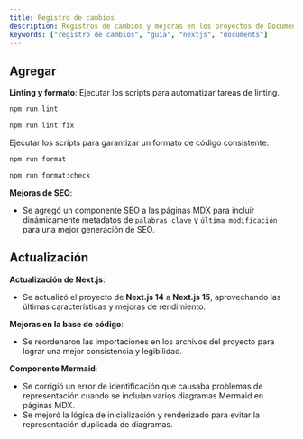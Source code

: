 ```yaml
---
title: Registro de cambios
description: Registros de cambios y mejoras en los proyectos de Documents.
keywords: ["registro de cambios", "guía", "nextjs", "documents"]
---
```


## Agregar
**Linting y formato**:
Ejecutar los scripts para automatizar tareas de linting.

```bash
npm run lint
```
```bash
npm run lint:fix
```
Ejecutar los scripts para garantizar un formato de código consistente.
```bash
npm run format
```
```bash
npm run format:check
```

**Mejoras de SEO**:
  - Se agregó un componente SEO a las páginas MDX para incluir dinámicamente metadatos de `palabras clave` y `última modificación` para una mejor generación de SEO.

## Actualización
**Actualización de Next.js**:
  - Se actualizó el proyecto de **Next.js 14** a **Next.js 15**, aprovechando las últimas características y mejoras de rendimiento.

**Mejoras en la base de código**:
  - Se reordenaron las importaciones en los archivos del proyecto para lograr una mejor consistencia y legibilidad.

**Componente Mermaid**:
  - Se corrigió un error de identificación que causaba problemas de representación cuando se incluían varios diagramas Mermaid en páginas MDX.
  - Se mejoró la lógica de inicialización y renderizado para evitar la representación duplicada de diagramas.
